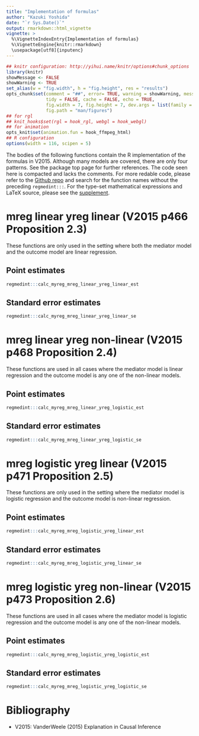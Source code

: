 ```yaml
---
title: "Implementation of formulas"
author: "Kazuki Yoshida"
date: "`r Sys.Date()`"
output: rmarkdown::html_vignette
vignette: >
  %\VignetteIndexEntry{Implementation of formulas}
  %\VignetteEngine{knitr::rmarkdown}
  \usepackage[utf8]{inputenc}
---
```


```r
## knitr configuration: http://yihui.name/knitr/options#chunk_options
library(knitr)
showMessage <- FALSE
showWarning <- TRUE
set_alias(w = "fig.width", h = "fig.height", res = "results")
opts_chunk$set(comment = "##", error= TRUE, warning = showWarning, message = showMessage,
               tidy = FALSE, cache = FALSE, echo = TRUE,
               fig.width = 7, fig.height = 7, dev.args = list(family = "sans"),
               fig.path = "man/figures")
## for rgl
## knit_hooks$set(rgl = hook_rgl, webgl = hook_webgl)
## for animation
opts_knit$set(animation.fun = hook_ffmpeg_html)
## R configuration
options(width = 116, scipen = 5)
```

The bodies of the following functions contain the R implementation of the formulas in V2015. Although many models are covered, there are only four patterns. See the package top page for further references. The code seen here is compacted and lacks the comments. For more redable code, please refer to the [Github repo](https://github.com/kaz-yos/regmedint) and search for the function names without the preceding `regmedint:::`. For the type-set mathematical expressions and LaTeX source, please see the [supplement](https://github.com/kaz-yos/regmedint-supplement/blob/master/supplement.pdf).


# mreg linear yreg linear (V2015 p466 Proposition 2.3)

These functions are only used in the setting where both the mediator model and the outcome model are linear regression.

## Point estimates
```r
regmedint:::calc_myreg_mreg_linear_yreg_linear_est
```
## Standard error estimates
```r
regmedint:::calc_myreg_mreg_linear_yreg_linear_se
```


# mreg linear yreg non-linear (V2015 p468 Proposition 2.4)

These functions are used in all cases where the mediator model is linear regression and the outcome model is any one of the non-linear models.

## Point estimates
```r
regmedint:::calc_myreg_mreg_linear_yreg_logistic_est
```
## Standard error estimates
```r
regmedint:::calc_myreg_mreg_linear_yreg_logistic_se
```


# mreg logistic yreg linear (V2015 p471 Proposition 2.5)

These functions are only used in the setting where the mediator model is logistic regression and the outcome model is non-linear regression.

## Point estimates
```r
regmedint:::calc_myreg_mreg_logistic_yreg_linear_est
```
## Standard error estimates
```r
regmedint:::calc_myreg_mreg_logistic_yreg_linear_se
```


# mreg logistic yreg non-linear (V2015 p473 Proposition 2.6)

These functions are used in all cases where the mediator model is logistic regression and the outcome model is any one of the non-linear models.

## Point estimates
```r
regmedint:::calc_myreg_mreg_logistic_yreg_logistic_est
```
## Standard error estimates
```r
regmedint:::calc_myreg_mreg_logistic_yreg_logistic_se
```



# Bibliography
- V2015: VanderWeele (2015) Explanation in Causal Inference
